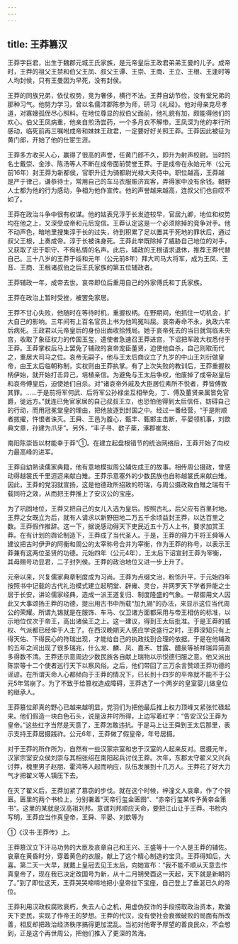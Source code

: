 ```yaml
---
---
---
```

title: 王莽篡汉
---



王莽字巨君，出生于魏郡元城王氏家族，是元帝皇后王政君弟弟王曼的儿子。成帝时，王莽的祖父王禁和伯父王凤、叔父王谭、王崇、王商、王立、王根、王逢时等人均封侯，只有王曼因为早死，没有封侯。

王莽的同族兄弟，依仗权势，竞为奢侈，横行不法。王莽自幼节俭，没有堂兄弟的那种习气。他努力学习，曾以名儒沛郡陈参为师，研习《礼经》。他对母亲克尽孝道，对寡嫂孤侄尽心照料。在地位尊显的叔伯父面前，他礼貌有加，颇能得他们的欢心。伯父王凤病重，他亲自煎汤尝药，一个多月衣不解带。王凤深为他的孝行所感动，临死前再三嘱咐成帝和妹妹王政君，一定要好好关照王莽。王莽因此被征为黄门郎，开始了他的仕宦生涯。

王莽多方收买人心，赢得了很高的声誉，任黄门郎不久，即升为射声校尉。当时的名士戴崇、金涉、陈汤等人不断在成帝面前赞誉王莽。于是成帝在永始元年（公元前16年）封王莽为新都侯，官职升迁为骑都尉光禄大夫侍中。职位越高，王莽越是严于律己，谦恭待士，常用自己的车马衣服赈济宾客，弄得家中没有余钱。朝野人士都为他的行为感动，争相为他作宣传。他的声誉越来越高，连叔父们也自叹不如了。

王莽在政治斗争中很有权谋。他的姑表兄淳于长发迹较早，官居九卿，地位和权势均在他之上，又深受成帝和元后宠信。王莽认定这是一个必须除掉的竞争对手。他不动声色，暗地里搜集淳于长的过失，待到积累了足以置其于死地的罪状后，通过叔父王根，上奏成帝。淳于长被诛身死。王莽此举既除掉了威胁自己地位的对手，又获取了忠于职守、不徇私情的名声。此后，辅政的王根请求退休，推荐王莽代替自己。三十八岁的王莽于绥和元年（公元前8年）拜大司马大将军，成为王凤、王音、王商、王根诸叔伯之后王氏家族的第五位辅政者。

王莽辅政一年，成帝去世。哀帝即位后重用自己的外家傅氏和丁氏家族。

王莽在政治上暂时受挫，被罢免家居。

王莽不甘心失败，他随时在等待时机，重握权柄。在野期间，他抓住一切机会，扩大自己的影响。三年间有上百名官员上书为他鸣冤叫屈。哀帝寿命不永，执政六年后病死。王政君以元帝皇后的身份出面收拾残局。她于哀帝死去的当日就驾临未央宫，收取了象征权力的传国玉玺，遣使者急速召王莽进宫，下诏把军政大权悉付于王莽。王莽掌权后马上罢免了辅政的哀帝宠臣董贤，迫使他自杀，自己则取而代之，重居大司马之位。哀帝无嗣子，他与王太后商议立了九岁的中山王刘衍做皇帝，由王太后临朝称制，实权则由王莽执掌。有了上次失败的教训后，王莽重握权柄伊始，就开始打击异己，培植亲信。为避免与王太后争权，他废掉了成帝赵皇后和哀帝傅皇后，迫使她们自杀。对“诸哀帝外戚及大臣居位素所不悦者，莽皆傅致其罪。……于是前将军何武、后将军公孙禄坐互相举免，丁、傅及董贤亲属皆免官爵，徙远方。”就连已免官家居的自己叔叔王立，也恐怕他得到太后信任，妨碍自己的行动，而用冠冕堂皇的理由，把他放逐到封国之中。经过一番经营，“于是附顺者拔擢，忤恨者诛灭。王舜、王邑为腹心，甄丰、甄邯主击断，平晏领机事，刘歆典文章，孙建为爪牙”。另外，“丰子寻、歆子棻，涿郡崔发、

南阳陈崇皆以材能幸于莽”①。在建立起盘根错节的统治网络后，王莽开始了向权力最高峰的进军。

王莽自幼熟读儒家典籍，他有意地模拟周公辅佐成王的故事。相传周公摄政，曾感动得越裳氏千里迢迢来献白雉。王莽示意塞外的少数民族也自称越裳氏来献白雉。因此，王莽的党羽就宣扬，这是他德政所招致的符瑞，与周公摄政致白雉之瑞有千载同符之效，从而把王莽推上了安汉公的宝座。

为了巩固地位，王莽又把自己的女儿入选为皇后。按照古礼，后父应有百里封地。王莽之女既立为后，就有人请求以新野田地二万五千余顷益封王莽，以达百里之数。王莽假作推辞。这一下，据说感动得天下吏民近五十万人上书，要求加赏王莽。在有计划的舆论制造下，王莽成了当代圣人。于是，王莽的得力干将王舜等人建议把古时伊尹的阿衡和周公的太宰称号合并为宰衡，作为王莽的称号，以表示王莽兼有这两位圣贤的功德。元始四年（公元4年），王太后下诏宣封王莽为宰衡，其母赐号功显君，二子封列侯。王莽的政治地位又进一步上升了。

元帝以来，兴复儒家典章制度成为习尚。王莽为点缀文治，粉饰升平，于元始四年按照书中记载的古代礼治模式建立起明堂、辟雍、灵台，并网罗天下学者异能之士居于长安，讲论儒家经典，造成一派王道复归、制度隆盛的气象。一帮御用文人因此又大事颂扬王莽的功德，提出用古书中所载“加九锡”的办法，来显示这位当代周公的荣耀。所谓九锡就是在服饰、车马、仪卫诸方面都采用与帝王相仿的标准，以示地位仅次于帝王，高出诸侯王之上。这一建议，得到王太后批准。于是王莽的威权、气派都已经侔于人主了。在西汉晚期天人感应学说盛行之时，王莽深知只有上得天佑、下得民心的符瑞出现，才能给自己的执政找到合理的依据。于是在他辅政的五年之间出现了很多瑞兆，什么龙、麟、凤、嘉禾、甘露、醴泉等祯祥瑞异简直多得数不清。王莽还示意周边少数民族各自献上瑞物以示悦德归服之意。他又派出陈崇等十二个使者巡行天下以察风俗。之后，他们带回了三万余言赞颂王莽功德的谣谚。在所谓天命人心都倾向于王莽的情况下，已长到十四岁的平帝就不能不于公元5年驾崩了。为了不致于给篡权造成障碍，王莽选了一个两岁的皇室婴儿做皇位的继承人。

王莽篡位即真的野心已越来越明显，党羽们为把他最后推上权力顶峰又紧张忙碌起来。他们假造一块白色石头，说是汲井时所得，上边写着红字：“告安汉公王莽为皇帝。”这些红字当然是天意了，王莽怎敢违抗。于是马上让王舜到王太后那里，表示支持王莽居摄践祚。公元6年，王莽做了假皇帝，年号居摄。

对于王莽的所作所为，自然有一些汉家宗室和忠于汉室的人起来反对。居摄元年，汉家宗室安众侯刘崇与其相张绍在南阳起兵讨伐王莽。次年，东郡太守翟义又兴兵讨莽，槐里男子赵朋、霍鸿等人起而响应，队伍发展到十几万人。王莽花了好大力气才把翟义等人镇压下去。

在灭了翟义后，王莽加紧了篡窃的步伐。就在这个时候，梓潼文人哀章，作了个铜匮。匮里的两个书检上，分别署着“天帝行玺金匮图”、“赤帝行玺某传予黄帝金策书”。这里的某就是汉高祖刘邦。意谓刘邦顺应天命，要把江山让于王莽。书检内写明，王莽应当作真皇帝，王舜、平晏、刘歆等为

①《汉书·王莽传》上。

王莽篡汉立下汗马功劳的大臣及哀章自己和王兴、王盛等十一个人是王莽的辅佐。哀章在黄昏时分，穿着黄色的衣服，献上了这个精心制造的宝贝。王莽得知后，大喜。第二天一大早，就戴上皇冠去见王太后，向她宣布：“我不能不顺从天意去作真皇帝了，现在我已决定改国号为新，从十二月朔癸酉这一天起，天下就是新朝的了。”到了即位这天，王莽哭哭啼啼地把小皇帝拉下宝座，自己登上了垂涎已久的帝位。

王莽利用汉政权腐败衰朽，失去人心之机，用虚伪狡诈的手段捞取政治资本，欺骗天下吏民，实现了作帝王的梦想。王莽的代汉，没有使社会衰微破败的局面有所改善，相反却把政治经济秩序搞得更加混乱。当初对他寄予厚望的善良民众，不会想到，正是这个再世周公，把他们推入了更深的苦海。